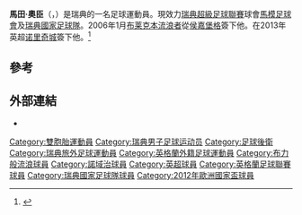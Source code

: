 {{noteTA
|G1=FAcup|G2=Football|G3=EPL|G4=uefa
|1=zh-hans:奥尔森; zh-hk:奧臣;
|2=zh-hans:马丁; zh-hk:馬田;
}}
{{infobox Football biography
|          name      = 馬田·奧臣<br >''Martin Olsson''
|               image = Martin Olsson Euro 2012 vs France.jpg
|             caption = 馬田·奧臣代表[[瑞典國家足球隊|瑞典國家足球隊]]參加[[2012年歐洲足球錦標賽|2012年歐洲足球錦標賽]]
|            fullname = Martin Tony Waikwa Olsson
|         birth_date = {{birth date and age|1988|5|17|df=y}}
| birth_place = [[瑞典|瑞典]][[耶夫勒|耶夫勒]]
|              height = {{convert|1.80|m|ftin|abbr=on}} <ref>{{cite web| url = http://www.premierleague.com/page/PlayerProfile/0,,12306~36198,00.html| title = Premier League Player Profile| accessdate = 15 March 2011| publisher = Premier League| archive-date = 2012-09-30| archive-url = https://web.archive.org/web/20120930074527/http://www.premierleague.com/page/PlayerProfile/0,,12306~36198,00.html| dead-url = yes}}</ref>
|            position = [[左後衛|左後衛]]
|         currentclub = [[馬模足球會|馬模]]
|          clubnumber = 13
|         youthyears1 = 2005–2006
|         youthyears2 = 2006–2007
|         youthclubs1 = [[侯嘉堡格足球會|侯嘉堡格]]
|         youthclubs2 = [[布莱克本流浪者足球俱乐部|布莱克本流浪者]]
|              years1 = 2007–2013
|              clubs1 = [[布莱克本流浪者足球俱乐部|布莱克本流浪者]]
|               caps1 = 117
|              goals1 = 3
|              years2 = 2013–2017
|              clubs2 = [[诺里奇城足球俱乐部|诺里奇城]]
|               caps2 = 119
|              goals2 = 3
|              years3 = 2017–2019
|              clubs3 = [[斯旺西城足球俱乐部|斯旺西]]
|               caps3 = 68
|              goals3 = 2
| years4 = 2020
| clubs4 = [[希爾星堡體育會|希爾星堡]]
| caps4 = 25
| goals4 = 0
| years5 = 2021
| clubs5 = [[赫根足球會|赫根]]
| caps5 = 10
| goals5 = 1
| years6 = 2021–
| clubs6 = [[馬模足球會|馬模]]
| caps6 = 11
| goals6 = 0
|      nationalyears1 = 2006–2007
|      nationalyears2 = 2007–2010
|      nationalyears3 = 2010–
|       nationalteam1 = [[瑞典19歲以下國家足球隊|瑞典U19]]
|       nationalteam2 = [[瑞典21歲以下國家足球隊|瑞典U21]]
|       nationalteam3 = [[瑞典國家足球隊|瑞典]]
|       nationalcaps1 = 13
|       nationalcaps2 = 23
|       nationalcaps3 = 53
|      nationalgoals1 = 1
|      nationalgoals2 = 1
|      nationalgoals3 = 5
| pcupdate = 2021年11月11日
| ntupdate  = 2021年10月12日
}}

'''馬田·奧臣'''（{{lang-sv|'''Martin Tony Waikwa Olsson'''}}，{{bd|1988年|5月17日||}}）是瑞典的一名足球運動員。現效力[[瑞典超級足球聯賽|瑞典超級足球聯賽]]球會[[馬模足球會|馬模足球會]]及[[瑞典國家足球隊|瑞典國家足球隊]]。2006年1月[[布莱克本流浪者足球俱乐部|布莱克本流浪者]]從[[侯嘉堡格足球會|侯嘉堡格]]簽下他。在2013年英超[[诺里奇城足球俱乐部|诺里奇城]]簽下他。<ref name=":0">{{Cite web |url=http://www.edp24.co.uk/sport/norwich-city-fc/norwich_city_sign_swedish_international_martin_olsson_from_blackburn_1_2272868 |title=存档副本 |access-date=2015-04-26 |archive-date=2015-02-03 |archive-url=https://web.archive.org/web/20150203000419/http://www.edp24.co.uk/sport/norwich-city-fc/norwich_city_sign_swedish_international_martin_olsson_from_blackburn_1_2272868 |dead-url=no }}</ref>

==參考==
{{reflist}}

==外部連結==
{{commons category|Martin Olsson}}
*{{soccerbase|43417|馬田·奧臣}}
{{2016年歐洲國家盃瑞典參賽名單}}
{{2018年世界盃足球賽瑞典參賽名單}}
{{DEFAULTSORT:Olsson, Martin}}
[[Category:雙胞胎運動員|Category:雙胞胎運動員]]
[[Category:瑞典男子足球运动员|Category:瑞典男子足球运动员]]
[[Category:足球後衛|Category:足球後衛]]
[[Category:瑞典旅外足球運動員|Category:瑞典旅外足球運動員]]
[[Category:英格蘭外籍足球運動員|Category:英格蘭外籍足球運動員]]
[[Category:布力般流浪球員|Category:布力般流浪球員]]
[[Category:諾域治球員|Category:諾域治球員]]
[[Category:英超球員|Category:英超球員]]
[[Category:英格蘭足球聯賽球員|Category:英格蘭足球聯賽球員]]
[[Category:瑞典國家足球隊球員|Category:瑞典國家足球隊球員]]
[[Category:2012年歐洲國家盃球員|Category:2012年歐洲國家盃球員]]